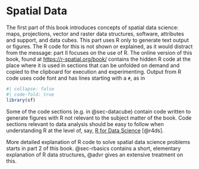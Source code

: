 # Spatial Data

The first part of this book introduces concepts of spatial data
science: maps, projections, vector and raster data structures,
software, attributes and support, and data cubes.  This part uses
R only to generate text output or figures. The R code for this
is not shown or explained, as it would distract from the message:
part II focuses on the use of R. The online version of this book,
found at [https://r-spatial.org/book/](https://r-spatial.org/book)
contains the hidden R code at the place where it is used in sections
that can be unfolded on demand and copied to the clipboard for
execution and experimenting.  Output from R code uses code font
and has lines starting with a `#`, as in

```r
#| collapse: false
#| code-fold: true
library(sf)
```

::: {.content-visible when-format="html"}

Some of the code sections (e.g. in @sec-datacube) contain code
written to generate figures with R not relevant to the subject matter
of the book. Code sections relevant to data analysis should be easy
to follow when understanding R at the level of, say, [R for Data
Science](http://r4ds.had.co.nz/) [@r4ds].

:::

More detailed explanation of R code to solve spatial data science
problems starts in part 2 of this book. @sec-rbasics contains
a short, elementary explanation of R data structures, @advr gives
an extensive treatment on this.
